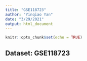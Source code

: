 ```yaml
---
title: "GSE118723"
author: "Yinqiao Yan"
date: "3/29/2021"
output: html_document
---
```


```r
knitr::opts_chunk$set(echo = TRUE)
```

## Dataset: GSE118723



```r

```



```r

```




```r

```



```r

```